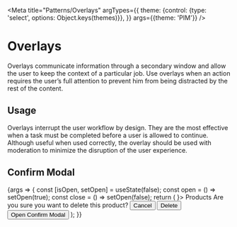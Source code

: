 
<Meta
  title="Patterns/Overlays"
  argTypes={{
    theme: {control: {type: 'select', options: Object.keys(themes)}},
  }}
  args={{theme: 'PIM'}}
/>

# Overlays

Overlays communicate information through a secondary window and allow the user to keep the context of a particular job. Use overlays when an action requires the user’s full attention to prevent him from being distracted by the rest of the content.

## Usage

Overlays interrupt the user workflow by design. They are the most effective when a task must be completed before a user is allowed to continue. Although useful when used correctly, the overlay should be used with moderation to minimize the disruption of the user experience.

## Confirm Modal

<ArgsTable story="Confirm Modal" />

<Canvas>
  <Story name="Confirm Modal">
    {args => {
      const [isOpen, setOpen] = useState(false);
      const open = () => setOpen(true);
      const close = () => setOpen(false);
      return (
        <ThemeProvider theme={themes[args.theme]}>
          <Modal isOpen={isOpen} onClose={close} illustration={<DeleteIllustration />}>
            <Surtitle>Products</Surtitle>
            <Title>Confirm deletion</Title>
            Are you sure you want to delete this product?
            <ButtonsContainer>
              <Button level="tertiary" onClick={close}>
                Cancel
              </Button>
              <Button level="danger" onClick={close}>
                Delete
              </Button>
            </ButtonsContainer>
          </Modal>
          <Button onClick={open}>Open Confirm Modal</Button>
        </ThemeProvider>
      );
    }}
  </Story>
</Canvas>
